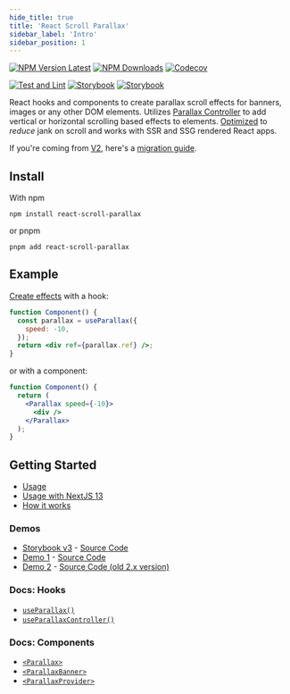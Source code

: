 ```yaml
---
hide_title: true
title: 'React Scroll Parallax'
sidebar_label: 'Intro'
sidebar_position: 1
---
```



<IntroLogo />

[![NPM Version Latest](https://img.shields.io/npm/v/react-scroll-parallax/latest)](https://www.npmjs.com/package/react-scroll-parallax)
[![NPM Downloads](https://img.shields.io/npm/dm/react-scroll-parallax)](https://www.npmjs.com/package/react-scroll-parallax)
[![Codecov](https://codecov.io/gh/jscottsmith/react-scroll-parallax/branch/v3/graph/badge.svg)](https://codecov.io/gh/jscottsmith/react-scroll-parallax)

[![Test and Lint](https://github.com/jscottsmith/react-scroll-parallax/actions/workflows/main.yml/badge.svg)](https://github.com/jscottsmith/react-scroll-parallax/actions/workflows/main.yml)
[![Storybook](https://github.com/jscottsmith/react-scroll-parallax/actions/workflows/surge.yml/badge.svg)](https://github.com/jscottsmith/react-scroll-parallax/actions/workflows/surge.yml)
[![Storybook](https://github.com/jscottsmith/react-scroll-parallax/actions/workflows/coverage.yml/badge.svg)](https://github.com/jscottsmith/react-scroll-parallax/actions/workflows/coverage.yml)

React hooks and components to create parallax scroll effects for banners, images or any other DOM elements. Utilizes [Parallax Controller](https://parallax-controller.v1.damnthat.tv) to add vertical or horizontal scrolling based effects to elements. [Optimized](https://parallax-controller.v1.damnthat.tv/docs/performance) to _reduce_ jank on scroll and works with SSR and SSG rendered React apps.

If you're coming from [V2](https://github.com/jscottsmith/react-scroll-parallax/tree/v2), here's a [migration guide](/docs/migration-guides/v2-migration-guide).

## Install

With npm

```
npm install react-scroll-parallax
```

or pnpm

```
pnpm add react-scroll-parallax
```

## Example

[Create effects](/docs/examples/how-it-works) with a hook:

```jsx
function Component() {
  const parallax = useParallax({
    speed: -10,
  });
  return <div ref={parallax.ref} />;
}
```

or with a component:

```jsx
function Component() {
  return (
    <Parallax speed={-10}>
      <div />
    </Parallax>
  );
}
```

## Getting Started

- [Usage](/docs/usage/)
- [Usage with NextJS 13](/docs/usage/next-13)
- [How it works](/docs/examples/how-it-works)

### Demos

- [Storybook v3](https://react-scroll-parallax-v3.surge.sh/) - [Source Code](https://github.com/jscottsmith/react-scroll-parallax/tree/v3/stories)
- [Demo 1](https://react-scroll-parallax-examples.vercel.app/) - [Source Code](https://github.com/jscottsmith/react-scroll-parallax-examples)
- [Demo 2](https://react-scroll-parallax.netlify.app/) - [Source Code (old 2.x version)](https://github.com/jscottsmith/react-parallax-site)

### Docs: Hooks

- [`useParallax()`](/docs/usage/hooks/use-parallax)
- [`useParallaxController()`](/docs/usage/hooks/use-parallax-controller)

### Docs: Components

- [`<Parallax>`](/docs/usage/components/parallax-component)
- [`<ParallaxBanner>`](/docs/usage/components/parallax-banner-component)
- [`<ParallaxProvider>`](/docs/usage/components/parallax-provider)

